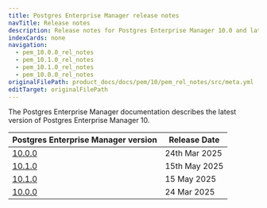 ```yaml
---
title: Postgres Enterprise Manager release notes
navTitle: Release notes
description: Release notes for Postgres Enterprise Manager 10.0 and later
indexCards: none
navigation:
  - pem_10.0.0_rel_notes
  - pem_10.1.0_rel_notes
  - pem_10.1.0_rel_notes
  - pem_10.0.0_rel_notes
originalFilePath: product_docs/docs/pem/10/pem_rel_notes/src/meta.yml
editTarget: originalFilePath
---
```



The Postgres Enterprise Manager documentation describes the latest version of Postgres Enterprise Manager 10.


| Postgres Enterprise Manager version | Release Date |
|---|---|
| [10.0.0](./pem_10.0.0_rel_notes) | 24th Mar 2025 |
| [10.1.0](./pem_10.1.0_rel_notes) | 15th May 2025 |
| [10.1.0](./pem_10.1.0_rel_notes) | 15 May 2025 |
| [10.0.0](./pem_10.0.0_rel_notes) | 24 Mar 2025 |
